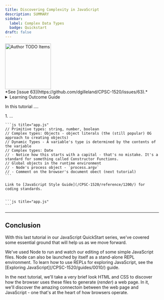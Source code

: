 ```yaml
---
title: Discovering Complexity in JavaScript
description: SUMMARY
sidebar:
  label: Complex Data Types
  badge: Quickstart
draft: false
---
```



<Image src={todo} alt="Author TODO Items" class="float-end ml-3" width="150" />
<Aside title="Work-In-Progress (WIP)" type="caution">
*See [issue 63](https://github.com/dgilleland/CPSC-1520/issues/63).*
</Aside>


<details>
    <summary>Learning Outcome Guide</summary>

    At the end of this tutorial, you should be able to:

    - TBD
</details>

In this tutorial ....


<Steps>
1. ...

    ```js title="app.js"
    // Primitive types: string, number, boolean
    // Complex types: Objects - object literals (the (still popular) OG approach to creating objects)
    // Dynamic Types - A variable's type is determined by the contents of the variable
    // Complex types: Date
    // - Notice how this starts with a capital - that's no mistake. It's a standard for something called Constructor Functions.
    // Global objects in the runtime environment
    // - Node's process object - `process.argv`
    // - Comment on the browser's document obect (next tutorial)
    ```

    Link to [JavaScript Style Guide](/CPSC-1520/reference/1200/) for coding standards.


    ```js title="app.js"
    ```


</Steps>

----

## Conclusion

With this last tutorial in our JavaScript QuickStart series, we've covered some essential ground that will help us as we move forward.

<Aside type="tip">
We've used Node to run and watch our editing of some simple JavaScript files. Node can also be launched by itself as a stand-alone REPL environment. To learn how to use REPLs for exploring JavaScript, see the [Exploring JavaScript](/CPSC-1520/guides/0010/) guide.
</Aside>

In the next tutorial, we'll take a very brief look HTML and CSS to discover how the browser uses these files to generate (*render*) a web page. In it, we'll discover the amazing connectoin between the web page and JavaScript - one that's at the heart of how browsers operate.
